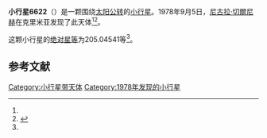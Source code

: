 {{Infobox planet
| bgcolour = #FFFFC0
| name = 6622 Matvienko
| symbol = 
| image = 
| caption = 
| discovery = yes
| discovery_ref = 
| discoverer = [[尼古拉·切爾尼赫|尼古拉·切爾尼赫]]
| discovery_site = [[克里米亚|克里米亚]] 
| discovered = 1978年9月5日
| designations = yes
| mp_name = 
| named_after = 
| alt_names = 1978 RG1/ 1977 KX1
| mp_category = [[外小行星带|外小行星带]]
| orbit_ref = <ref name="a">[http://ssd.jpl.nasa.gov/sbdb.cgi?sstr=6622 6622 Matvienko] {{Wayback|url=http://ssd.jpl.nasa.gov/sbdb.cgi?sstr=6622 |date=20140924163005 }}，小行星數據庫瀏覽器（JPL Small-Body Database Browser）－[[美国国家航空航天局|美国国家航空航天局]]喷气推进实验室</ref>
| epoch = 2456400.5 (2013年4月18日更新)
| aphelion = {{convert|3.9844969|AU|km|3|abbr=on|lk=out}}
| perihelion = {{convert|2.4820855|AU|km|3|abbr=on}}
| semimajor = {{convert|3.2332912|AU|km|3|abbr=on}}
| eccentricity = 0.2323347
| period = 2123.565436 [[日|日]]<br />5.81[[儒略年|儒略年]]
| avg_speed = 
| inclination = 1.77349
| asc_node = 145.67767
| mean_anomaly = 
| arg_peri = 205.04541
| satellites = 
| physical_characteristics = yes
| dimensions = 
| mass = 
| density = 
| surface_grav = 
| escape_velocity = 
| sidereal_day = 
| axial_tilt = 
| pole_ecliptic_lat = 
| pole_ecliptic_lon = 
| albedo = 
| temperatures= 
| temp_name1 = 
| mean_temp_1 = 
| max_temp_1 = 
| temp_name2 = 
| max_temp_2 = 
| spectral_type = 
| abs_magnitude = 205.04541
}}

'''小行星6622'''（{{lang-en|6622 Matvienko}}）是一颗围绕[[太阳|太阳]][[公转|公转]]的[[小行星|小行星]]。1978年9月5日，[[尼古拉·切爾尼赫|尼古拉·切爾尼赫]]在克里米亚发现了此天体<ref name="a" /><ref>{{cite news|title=小行星列表|url=http://cfa-www.harvard.edu/iau/lists/NumberedMPs.txt|accessdate=2013-07-08|newspaper=哈佛大学|archive-date=2008-05-17|archive-url=https://web.archive.org/web/20080517010638/http://cfa-www.harvard.edu/iau/lists/NumberedMPs.txt|dead-url=no}}</ref>。

这颗小行星的[[绝对星等|绝对星等]]为205.04541等<ref name="a" />。

==参考文献==
{{reflist}}
{{Minor Planet Number|[[小行星6621|小行星6621]]|[[小行星6623|小行星6623]]}}

{{小天体}}

[[Category:小行星带天体|Category:小行星带天体]]
[[Category:1978年发现的小行星|Category:1978年发现的小行星]]

{{asteroid-stub}}